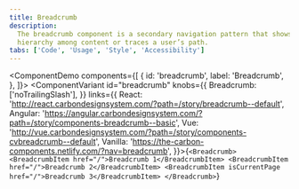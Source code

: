 ```yaml
---
title: Breadcrumb
description:
  The breadcrumb component is a secondary navigation pattern that shows
  hierarchy among content or traces a user’s path.
tabs: ['Code', 'Usage', 'Style', 'Accessibility']
---
```


<ComponentDemo
  components={[
    {
      id: 'breadcrumb',
      label: 'Breadcrumb',
    },
  ]}>
  <ComponentVariant
    id="breadcrumb"
    knobs={{
      Breadcrumb: ['noTrailingSlash'],
    }}
    links={{
      React:
        'http://react.carbondesignsystem.com/?path=/story/breadcrumb--default',
      Angular:
        'https://angular.carbondesignsystem.com/?path=/story/components-breadcrumb--basic',
      Vue:
        'http://vue.carbondesignsystem.com/?path=/story/components-cvbreadcrumb--default',
      Vanilla: 'https://the-carbon-components.netlify.com/?nav=breadcrumb',
    }}>{`
<Breadcrumb>
  <BreadcrumbItem href="/">Breadcrumb 1</BreadcrumbItem>
  <BreadcrumbItem href="/">Breadcrumb 2</BreadcrumbItem>
  <BreadcrumbItem isCurrentPage href="/">Breadcrumb 3</BreadcrumbItem>
</Breadcrumb>
`}</ComponentVariant>
</ComponentDemo>
